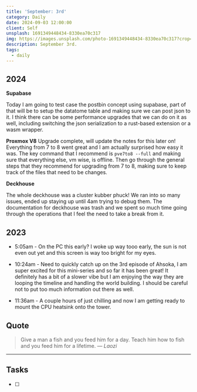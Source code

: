 ```yaml
---
title: 'September: 3rd'
category: Daily
date: 2024-09-03 12:00:00
client: Self
unsplash: 1691349448434-8330ea70c317
img: https://images.unsplash.com/photo-1691349448434-8330ea70c317?crop=entropy&cs=srgb&fm=jpg&ixid=MnwzNjM5Nzd8MHwxfHJhbmRvbXx8fHx8fHx8fDE2ODE3NDg2ODY&ixlib=rb-4.0.3&q=85
description: September 3rd. 
tags:
  - daily
---
```



## 2024

**Supabase**

Today I am going to test case the postbin concept using supabase, part of that will be to setup the datatome table and making sure we can post json to it.
I think there can be some performance upgrades that we can do on it as well, including switching the json serialization to a rust-based extension or a wasm wrapper.

**Proxmox V8**
Upgrade complete, will update the notes for this later on!
Everything from 7 to 8 went great and I am actually surprised how easy it was.
The key command that I recommend is `pve7to8 --full` and making sure that everything else, vm wise, is offline.
Then go through the general steps that they recommend for upgrading from 7 to 8, making sure to keep track of the files that need to be changes.

**Deckhouse**

The whole deckhouse was a cluster kubber phuck!
We ran into so many issues, ended up staying up until 4am trying to debug them.
The documentation for deckhouse was trash and we spent so much time going through the operations that I feel the need to take a break from it.

## 2023

- 5:05am - On the PC this early? I woke up way tooo early, the sun is not even out yet and this screen is way too bright for my eyes. 

- 10:24am - Need to quickly catch up on the 3rd episode of Ahsoka, I am super excited for this mini-series and so far it has been great! It definitely has a bit of a slower vibe but I am enjoying the way they are looping the timeline and handling the world building. I should be careful not to put too much information out there as well. 

- 11:36am - A couple hours of just chilling and now I am getting ready to mount the CPU heatsink onto the tower. 

## Quote

> Give a man a fish and you feed him for a day. Teach him how to fish and you feed him for a lifetime.
> — <cite>Laozi</cite>

---

## Tasks

- [ ]